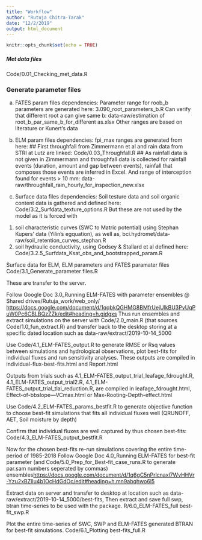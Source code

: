 ```yaml
---
title: "Workflow"
author: "Rutuja Chitra-Tarak"
date: "12/2/2019"
output: html_document
---
```


```r
knitr::opts_chunk$set(echo = TRUE)
```

##### Met data files

Code/0.01_Checking_met_data.R 

### Generate parameter files

(a) FATES param files dependencies:
Parameter range for roob_b parameters are generated here: 3.090_root_parameters_b.R
Can verify that different root a can give same b: data-raw/estimation of root_b_par_same_b_for_different as.xlsx
Other ranges are based on literature or Kunert's data

(b) ELM param files dependencies:
fpi_max ranges are generated from here: 
## First throughfall from Zimmermann et al and rain data from STRI at Lutz are linked: Code/0.03_Throughfall.R 
## As rainfall data is not given in Zimmermann and throughfall data is collected for rainfall events (duration, amount and gap between events), rainfall that composes those events are inferred in Excel.
And range of interception found for events > 10 mm: data-raw/throughfall_rain_hourly_for_inspection_new.xlsx

(c) Surface data files dependencies:
Soil testure data and soil organic content data is gathered and defined here:
Code/3.2_Surfdata_texture_options.R
But these are not used by the model as it is forced with 
(1) soil characteristic curves (SWC to Matric potential) using Stephan Kupers' data (Yilin's egquation), as well as, bci.hydromet/data-raw/soil_retention_curves_stephan.R
(2) soil hydraulic conductivity, using Godsey & Stallard et al defined here: Code/3.2.5_Surfdata_Ksat_obs_and_bootstrapped_param.R

Surface data for ELM, ELM parameters and FATES paramater files 
Code/3.1_Generate_parameter files.R

These are transfer to the server.

Follow Google Doc 3.0_Running ELM-FATES with parameter ensembles @ Shared drives/Rutuja_work/web_only/ <https://docs.google.com/document/d/1qqbkQGHMG8BMfrUejUlkBU3PvUqPuW0Pc6CBLBQzZZk/edit#heading=h.gjdgxs>
Thus run ensembles and extract simulations on the server with Code/2.0_main.R (that sources Code/1.0_fun_extract.R) and transfer back to the desktop storing at a specific dated location such as data-raw/extract/2019-10-14_5000

Use Code/4.1_ELM-FATES_output.R to generate RMSE or Rsq values between simulations and hydrological observations, plot best-fits for individual fluxes and run sensitivity analyses. These outputs are compiled in individual-flux-best-fits.html and Report.html

Outputs from trials such as 
4.1_ELM-FATES_output_trial_leafage_fdrought.R, 4.1_ELM-FATES_output_trial2.R,
4.1_ELM-FATES_output_trial_tlai_reduction.R, are compiled in leafage_fdrought.html, Effect-of-bbslope---VCmax.html or Max-Rooting-Depth-effect.html

Use Code/4.2_ELM-FATES_params_bestfit.R to generate objective function to choose best-fit simulations that fits all individual fluxes well (QRUNOFF, AET, Soil moisture by depth)

Confirm that individual fluxes are well captured by thus chosen best-fits:  Code/4.3_ELM-FATES_output_bestfit.R

Now for the chosen best-fits re-run simulations covering the entire time-period of 1985-2018
Follow Google Doc 4.0_Running ELM-FATES for best-fit parameter (and  Code/5.0_Prep_for_Best-fit_case_runs.R to generate par.sam numbers seperated by commas) ensembles<https://docs.google.com/document/d/1q6gC5nPrlcnaxl7WvHHVr-Yzu2xBZlIu4b1OcHdGdOc/edit#heading=h.mn9abqhwo6l5>

Extract data on server and transfer to desktop at location such as
data-raw/extract/2019-10-14_5000/best-fits, 
Then extract and save full swp, btran time-series to be used with the package.
R/6.0_ELM-FATES_full best-fit_swp.R

Plot the entire time-series of SWC, SWP and ELM-FATES generated BTRAN for best-fit simulations.
Code/6.1_Plotting best-fits_full.R
